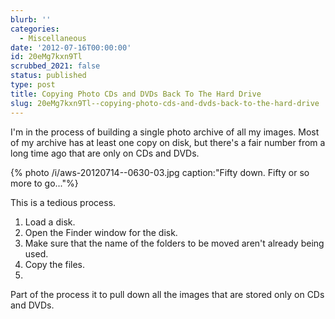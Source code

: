 ```yaml
---
blurb: ''
categories:
  - Miscellaneous
date: '2012-07-16T00:00:00'
id: 20eMg7kxn9Tl
scrubbed_2021: false
status: published
type: post
title: Copying Photo CDs and DVDs Back To The Hard Drive
slug: 20eMg7kxn9Tl--copying-photo-cds-and-dvds-back-to-the-hard-drive
---
```


I'm in the process of building a single photo archive of all my images. Most of my archive has at least one copy on disk, but there's a fair number from a long time ago that are only on CDs and DVDs.

{% photo /i/aws-20120714--0630-03.jpg caption:"Fifty down. Fifty or so more to go..."%}

This is a tedious process. 

1. Load a disk.
2. Open the Finder window for the disk.
3. Make sure that the name of the folders to be moved aren't already being used. 
4. Copy the files. 
5. 



Part of the process it to pull down all the images that are stored only on CDs and DVDs.
